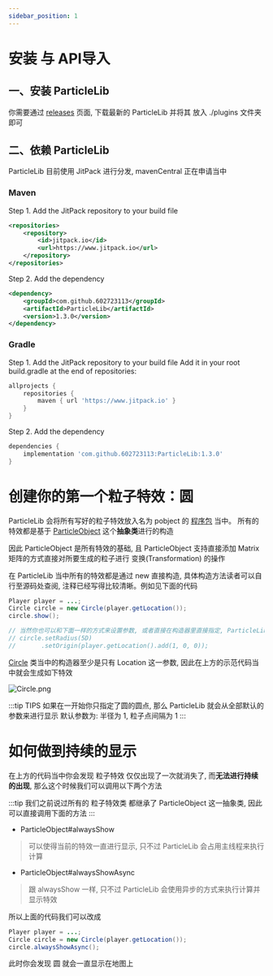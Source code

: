 ```yaml
---
sidebar_position: 1
---
```


# 安装 与 API导入

## 一、安装 ParticleLib

你需要通过 [releases](https://github.com/602723113/ParticleLib/releases) 页面, 下载最新的 ParticleLib 并将其 放入 ./plugins 文件夹即可

## 二、依赖 ParticleLib

ParticleLib 目前使用 JitPack 进行分发, mavenCentral 正在申请当中

### Maven
Step 1. Add the JitPack repository to your build file
```xml
<repositories>
    <repository>
        <id>jitpack.io</id>
        <url>https://www.jitpack.io</url>
    </repository>
</repositories>
```
Step 2. Add the dependency
```xml
<dependency>
    <groupId>com.github.602723113</groupId>
    <artifactId>ParticleLib</artifactId>
    <version>1.3.0</version>
</dependency>
```
### Gradle
Step 1. Add the JitPack repository to your build file
Add it in your root build.gradle at the end of repositories:
```gradle
allprojects {
    repositories {
        maven { url 'https://www.jitpack.io' }
    }
}
```
Step 2. Add the dependency
```gradle
dependencies {
    implementation 'com.github.602723113:ParticleLib:1.3.0'
}
```

# 创建你的第一个粒子特效：圆
ParticleLib 会将所有写好的粒子特效放入名为 pobject 的 [程序包](https://github.com/602723113/ParticleLib/tree/master/src/main/java/top/zoyn/particlelib/pobject) 当中。
所有的特效都是基于 [ParticleObject](https://github.com/602723113/ParticleLib/blob/master/src/main/java/top/zoyn/particlelib/pobject/ParticleObject.java)  这个**抽象类**进行的构造

因此 ParticleObject 是所有特效的基础, 且 ParticleObject 支持直接添加 Matrix 矩阵的方式直接对所要生成的粒子进行 变换(Transformation) 的操作

在 ParticleLib 当中所有的特效都是通过 new 直接构造, 具体构造方法读者可以自行至源码处查阅, 注释已经写得比较清晰。例如见下面的代码

```java
Player player = ...;
Circle circle = new Circle(player.getLocation());
circle.show();

// 当然你也可以和下面一样的方式来设置参数, 或者直接在构造器里直接指定, ParticleLib 支持链式操作
// circle.setRadius(5D)
//       .setOrigin(player.getLocation().add(1, 0, 0));
```

[Circle](https://github.com/602723113/ParticleLib/blob/master/src/main/java/top/zoyn/particlelib/pobject/Circle.java) 类当中的构造器至少是只有 Location 这一参数, 因此在上方的示范代码当中就会生成如下特效

![Circle.png](https://i.loli.net/2020/11/02/itl7pQ2hMNuLVTI.png)

:::tip TIPS
如果在一开始你只指定了圆的圆点, 那么 ParticleLib 就会从全部默认的参数来进行显示
默认参数为: 半径为 1, 粒子点间隔为 1
:::
# 如何做到持续的显示

在上方的代码当中你会发现 粒子特效 仅仅出现了一次就消失了, 而**无法进行持续的出现**, 那么这个时候我们可以调用以下两个方法

:::tip
我们之前说过所有的 粒子特效类 都继承了 ParticleObject 这一抽象类, 因此可以直接调用下面的方法
:::

- ParticleObject#alwaysShow
> 可以使得当前的特效一直进行显示, 只不过 ParticleLib 会占用主线程来执行计算
- ParticleObject#alwaysShowAsync
> 跟 alwaysShow 一样, 只不过 ParticleLib 会使用异步的方式来执行计算并显示特效

所以上面的代码我们可以改成
```java
Player player = ...;
Circle circle = new Circle(player.getLocation());
circle.alwaysShowAsync();
```

此时你会发现 圆 就会一直显示在地图上

